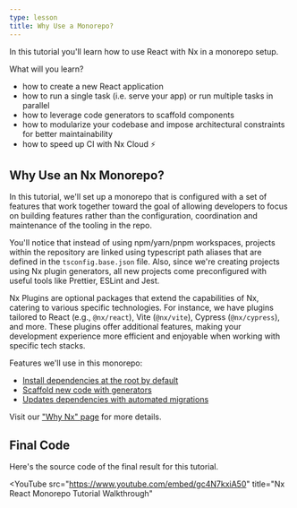 ```yaml
---
type: lesson
title: Why Use a Monorepo?
---
```


In this tutorial you'll learn how to use React with Nx in a monorepo setup.

What will you learn?

- how to create a new React application
- how to run a single task (i.e. serve your app) or run multiple tasks in parallel
- how to leverage code generators to scaffold components
- how to modularize your codebase and impose architectural constraints for better maintainability
- how to speed up CI with Nx Cloud ⚡

## Why Use an Nx Monorepo?

In this tutorial, we'll set up a monorepo that is configured with a set of features that work together toward the goal of allowing developers to focus on building features rather than the configuration, coordination and maintenance of the tooling in the repo.

You'll notice that instead of using npm/yarn/pnpm workspaces, projects within the repository are linked using typescript path aliases that are defined in the `tsconfig.base.json` file. Also, since we're creating projects using Nx plugin generators, all new projects come preconfigured with useful tools like Prettier, ESLint and Jest.

Nx Plugins are optional packages that extend the capabilities of Nx, catering to various specific technologies. For instance, we have plugins tailored to React (e.g., `@nx/react`), Vite (`@nx/vite`), Cypress (`@nx/cypress`), and more. These plugins offer additional features, making your development experience more efficient and enjoyable when working with specific tech stacks.

Features we'll use in this monorepo:

- [Install dependencies at the root by default](/concepts/decisions/dependency-management#single-version-policy)
- [Scaffold new code with generators](/features/generate-code)
- [Updates dependencies with automated migrations](/features/automate-updating-dependencies)

Visit our ["Why Nx" page](/getting-started/why-nx) for more details.

## Final Code

Here's the source code of the final result for this tutorial.


<GithubRepository url="https://github.com/nrwl/nx-recipes/tree/main/react-monorepo"></GithubRepository>


<YouTube
  src="https://www.youtube.com/embed/gc4N7kxiA50"
  title="Nx React Monorepo Tutorial Walkthrough"
></YouTube>

